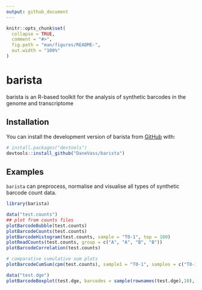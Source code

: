 ```yaml
---
output: github_document
---
```


<!-- README.md is generated from README.Rmd. Please edit that file -->

```r
knitr::opts_chunk$set(
  collapse = TRUE,
  comment = "#>",
  fig.path = "man/figures/README-",
  out.width = "100%"
)
```

# barista

<!-- badges: start -->
<!-- badges: end -->

barista is an R-based toolkit for the analysis of synthetic barcodes in the genome and transcriptome

## Installation

You can install the development version of barista from [GitHub](https://github.com/) with:

``` r
# install.packages("devtools")
devtools::install_github("DaneVass/barista")
```

## Examples

`barista` can preprocess, normalise and visualise all types of synthetic barcode count data. 

```r
library(barista)

data("test.counts")
## plot from counts files
plotBarcodeBubble(test.counts)
plotBarcodeCounts(test.counts)
plotBarcodeHistogram(test.counts, sample = "T0-1", top = 100)
plotReadCounts(test.counts, group = c("A", "A", "B", "B"))
plotBarcodeCorrelation(test.counts)

# comparative cumulative sum plots
plotBarcodeCumSum(cpm(test.counts), sample1 = "T0-1", samples = c("T0-1", "T0b-1"))

data("test.dge")
plotBarcodeBoxplot(test.dge, barcodes = sample(rownames(test.dge),10), condition = test.dge$samples$Group)

```


